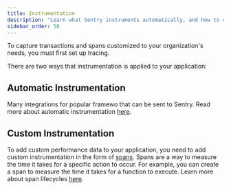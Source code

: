 ```yaml
---
title: Instrumentation
description: "Learn what Sentry instruments automatically, and how to configure spans to capture tracing data on any action in your app."
sidebar_order: 50
---
```


<Alert>

To capture transactions and spans customized to your organization's needs, you must first <PlatformLink to="/tracing/">set up tracing</PlatformLink>.

</Alert>

There are two ways that instrumentation is applied to your application:

## Automatic Instrumentation

Many integrations for popular framewo that can be sent to Sentry. Read more about automatic instrumentation [here](/platforms/python/tracing/instrumentation/automatic-instrumentation/).

## Custom Instrumentation
To add custom performance data to your application, you need to add custom instrumentation in the form of [spans](/concepts/key-terms/tracing/distributed-tracing/#traces-transactions-and-spans). Spans are a way to measure the time it takes for a specific action to occur. For example, you can create a span to measure the time it takes for a function to execute. Learn more about span lifecycles [here](/platforms/python/tracing/span-lifecycle/). 

